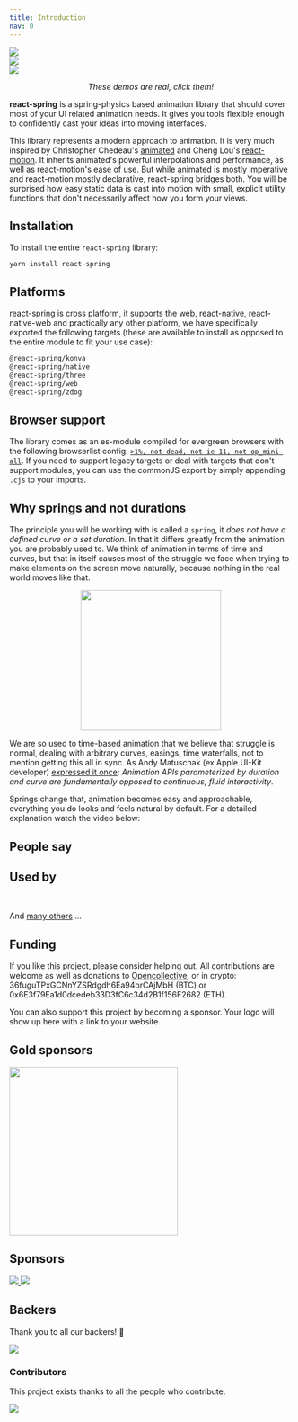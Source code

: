 ```yaml
---
title: Introduction
nav: 0
---
```


<div id="intro-demos">
  <div className="demo-cell">
    <a
      target="_blank"
      rel="nofollow noopener noreferrer"
      href="https://codesandbox.io/embed/n9vo1my91p"
    >
      <img src="https://i.imgur.com/tg1mN1F.gif" className="laptop" />
    </a>
  </div>
  <a
    target="_blank"
    rel="nofollow noopener noreferrer"
    href="https://codesandbox.io/embed/j0y0vpz59"
  >
    <div className="demo-cell">
      <img src="https://i.imgur.com/OxGLHeT.gif" className="tablet" />
    </div>
  </a>
  <a
    target="_blank"
    rel="nofollow noopener noreferrer"
    href="https://codesandbox.io/embed/01p1kxymow"
  >
    <div className="demo-cell">
      <img src="https://i.imgur.com/ifdCBvG.gif" className="phone" />
    </div>
  </a>
</div>
<p align="middle">
  <i>These demos are real, click them!</i>
</p>

**react-spring** is a spring-physics based animation library that should cover most of your UI related animation needs. It gives you tools flexible enough to confidently cast your ideas into moving interfaces.

This library represents a modern approach to animation. It is very much inspired by Christopher Chedeau's [animated](https://github.com/animatedjs/animated) and Cheng Lou's [react-motion](https://github.com/chenglou/react-motion). It inherits animated's powerful interpolations and performance, as well as react-motion's ease of use. But while animated is mostly imperative and react-motion mostly declarative, react-spring bridges both. You will be surprised how easy static data is cast into motion with small, explicit utility functions that don't necessarily affect how you form your views.

## Installation

To install the entire `react-spring` library:

```shell
yarn install react-spring
```

## Platforms

react-spring is cross platform, it supports the web, react-native, react-native-web and practically any other platform, we have specifically exported the following targets (these are available to install as opposed to the entire module to fit your use case):

```bash
@react-spring/konva
@react-spring/native
@react-spring/three
@react-spring/web
@react-spring/zdog
```

## Browser support

The library comes as an es-module compiled for evergreen browsers with the following browserlist config: [`>1%, not dead, not ie 11, not op_mini all`](https://browserl.ist/?q=%3E1%25%2C+not+dead%2C+not+ie+11%2C+not+op_mini+all). If you need to support legacy targets or deal with targets that don't support modules, you can use the commonJS export by simply appending `.cjs` to your imports.

## Why springs and not durations

The principle you will be working with is called a `spring`, it _does not have a defined curve or a set duration_. In that it differs greatly from the animation you are probably used to. We think of animation in terms of time and curves, but that in itself causes most of the struggle we face when trying to make elements on the screen move naturally, because nothing in the real world moves like that.

<p align="middle">
  <img height="250" src="https://i.imgur.com/7CCH51r.gif" />
</p>

We are so used to time-based animation that we believe that struggle is normal, dealing with arbitrary curves, easings, time waterfalls, not to mention getting this all in sync. As Andy Matuschak (ex Apple UI-Kit developer) [expressed it once](https://twitter.com/andy_matuschak/status/566736015188963328): _Animation APIs parameterized by duration and curve are fundamentally opposed to continuous, fluid interactivity_.

Springs change that, animation becomes easy and approachable, everything you do looks and feels natural by default. For a detailed explanation watch the video below:

<YouTubeEmbed src="https://www.youtube.com/embed/1tavDv5hXpo?controls=0&amp;start=370" />

## People say

<TweetGrid />

## Used by

<GridUsedBy />
<br />

And [many others](https://github.com/pmndrs/react-spring/network/dependents) ...

## Funding

If you like this project, please consider helping out. All contributions are welcome as well as donations to [Opencollective](https://opencollective.com/react-spring), or in crypto: 36fuguTPxGCNnYZSRdgdh6Ea94brCAjMbH (BTC) or 0x6E3f79Ea1d0dcedeb33D3fC6c34d2B1f156F2682 (ETH).

You can also support this project by becoming a sponsor. Your logo will show up here with a link to your website.

## Gold sponsors

<a href="https://aragon.org/">
  <img
    width="300"
    src="https://assets.website-files.com/602ced7da46f594dd6700e15/602cf7ea9fc1f41358f0ae27_5e99778310343ed2dfe89331_logo_big.svg"
  />
</a>

## Sponsors

<a href="https://opencollective.com/react-spring/sponsor/0/website" target="_blank">
  <img src="https://opencollective.com/react-spring/sponsor/0/avatar.svg" />
</a>
<a href="https://opencollective.com/react-spring/sponsor/1/website" target="_blank">
  <img src="https://opencollective.com/react-spring/sponsor/1/avatar.svg" />
</a>

## Backers

Thank you to all our backers! 🙏

<a href="https://opencollective.com/react-spring#backers" target="_blank">
  <img src="https://opencollective.com/react-spring/backers.svg?width=890" />
</a>

### Contributors

This project exists thanks to all the people who contribute.

<a href="https://github.com/drcmda/react-spring/graphs/contributors">
  <img src="https://opencollective.com/react-spring/contributors.svg?width=890" />
</a>

